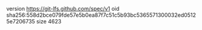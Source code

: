 version https://git-lfs.github.com/spec/v1
oid sha256:558d2bce079fde57e5b0ea87f7c51c5b93bc5365571300032ed05125e7206735
size 4623
